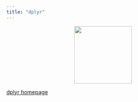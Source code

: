 ```yaml
---
title: "dplyr"
---
```


<center>
![](images/dplyr.png){style="width:150px"}
</center>

[dplyr homepage](https://dplyr.tidyverse.org//)